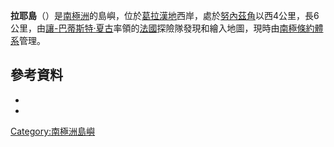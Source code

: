 {{coord|65|33|S|64|23|W|source:GNIS|display=title}}

'''拉耶島'''（{{lang-en|Lahille Island}}）是[[南極洲|南極洲]]的島嶼，位於[[葛拉漢地|葛拉漢地]]西岸，處於[[努內茲角|努內茲角]]以西4公里，長6公里，由[[讓-巴蒂斯特·夏古|讓-巴蒂斯特·夏古]]率領的[[法國|法國]]探險隊發現和繪入地圖，現時由[[南極條約體系|南極條約體系]]管理。

==參考資料==
*{{cite gnis | type = antarid | id = 8391| name = Lahille Island | accessdate = 2013-05-24}}
*{{usgs-gazetteer|id=8391}}

{{DEFAULTSORT:Lahille Island}}
[[Category:南極洲島嶼|Category:南極洲島嶼]]


{{GrahamCoast-geo-stub}}